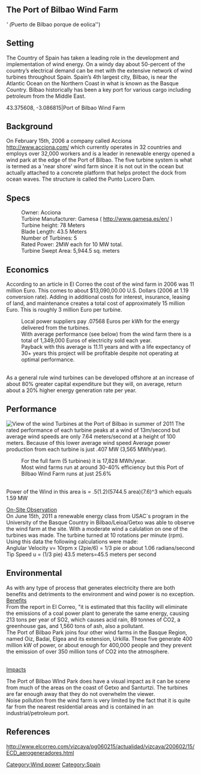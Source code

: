 == The Port of Bilbao Wind Farm ==
''' (''Puerto de Bilbao porque de eolica'')

==Setting==
The Country of Spain has taken a leading role in the development and implementation of wind energy.  On a windy day about 50-percent of the country’s electrical demand can be met with the extensive network of wind turbines throughout Spain.  Spain’s 4th largest city, Bilbao, is near the Atlantic Ocean on the Northern Coast in what is known as the Basque Country.  Bilbao historically has been a key port for various cargo including petroleum from the Middle East.  

<display_points type="hybrid" zoom="14">
43.375608, -3.086815|Port of Bilbao Wind Farm
</display_points>

==Background==

On February 15th, 2006 a company called Acciona http://www.acciona.com/ which currently operates in 32 countries and employs over 32,000 workers and is a leader in renewable energy opened a wind park at the edge of the Port of Bilbao.  The five turbine system is what is termed as a 'near shore' wind farm since it is not out in the ocean but actually attached to a concrete platform that helps protect the dock from ocean waves. The structure is called the Punto Lucero Dam.

==Specs==
:Owner: Acciona
:Turbine Manufacturer: Gamesa ( http://www.gamesa.es/en/ )
:Turbine height: 78 Meters
:Blade Length: 43.5 Meters
:Number of Turbines: 5
:Rated Power: 2MW each for 10 MW total.
:Turbine Swept Area: 5,944.5 sq. meters

==Economics==
According to an article in El Correo the cost of the wind farm in 2006 was 11 million Euro.  This comes to about $13,090,00.00 U.S. Dollars (2006 at 1.19 conversion rate).  Adding in additional costs for interest, insurance, leasing of land, and maintenance creates a total cost of approximately 15 million Euro.  This is roughly 3 million Euro per turbine.
:Local power suppliers pay .07568 Euros per kWh for the energy delivered from the turbines. 
:With average performance (see below) from the wind farm there is a total of 1,349,000 Euros of electricity sold each year.
:Payback with this average is 11.11 years and with a life expectancy of 30+ years this project will be profitable despite not operating at optimal performance.
<br />As a general rule wind turbines can be developed offshore at an increase of about 80% greater capital expenditure but they will, on average, return about a 20% higher energy generation rate per year.

==Performance==
[[File:Bilbaowindfarm.jpg|thumb|right|View of the wind Turbines at the Port of Bilbao in summer of 2011]]
The rated performance of each turbine peaks at a wind of 13m/second but average wind speeds are only 7.64 meters/second at a height of 100 meters.  
Because of this lower average wind speed
Average power production from each turbine is just .407 MW (3,565 MWh/year).
:For the full farm (5 turbines) it is 17,828 MWh/year.  
:Most wind farms run at around 30-40% efficiency but this Port of Bilbao Wind Farm runs at just 25.6%
<br />Power of the Wind in this area is = .5(1.2)(5744.5 area)(7.6)^3 which equals 1.59 MW

[[On-Site Observation]]
<br />On June 15th, 2011 a renewable energy class from USAC´s program in the University of the Basque Country in Bilbao/Leioa/Getxo was able to observe the wind farm at the site.  With a moderate wind a calulation on one of the turbines was made.  The turbine turned at 10 rotations per minute (rpm).  Using this data the following calculations were made:
<br />Anglular Velocity v= 10rpm x (2pie/6)  = 1/3 pie or about 1.06 radians/second
<br />Tip Speed u = (1/3 pie) 43.5 meters=45.5 meters per second

== Environmental ==

As with any type of process that generates electricity there are both benefits and detriments to the environment and wind power is no exception.
<br />[[Benefits]]
<br />From the report in El Correo, "it is estimated that this facility will eliminate the emissions of a coal power plant to generate the same energy, causing 213 tons per year of SO2, which causes acid rain, 89 tonnes of CO2, a greenhouse gas, and 1,560 tons of ash, also a pollutant.
<br />The Port of Bilbao Park joins four other wind farms in the Basque Region, named Oiz, Badai, Elgea and its extension, Urkilla. These five generate 400 million kW of power, or about enough for 400,000 people and they prevent the emission of over 350 million tons of CO2 into the atmosphere.

<br />[[Impacts]]

The Port of Bilbao WInd Park does have a visual impact as it can be scene from much of the areas on the coast of Getxo and Santurtzi.  The turbines are far enough away that they do not overwhelm the viewer.
<br />Noise pollution from the wind farm is very limited by the fact that it is quite far from the nearest residential areas and is contained in an industrial/petroleum port.  



== References ==
http://www.elcorreo.com/vizcaya/pg060215/actualidad/vizcaya/200602/15/ECD_aerogeneradores.html

[[Category:Wind power]]
[[Category:Spain]]